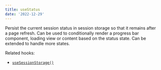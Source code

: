 ```yaml
---
title: useStatus
date: '2022-12-29'
---
```


Persist the current session status in session storage so that it remains after a page refresh. Can be used to conditionally render a progress bar component, loading view or content based on the status state. Can be extended to handle more states.

Related hooks:

- [`useSessionStorage()`](/react-hook/use-session-storage)
